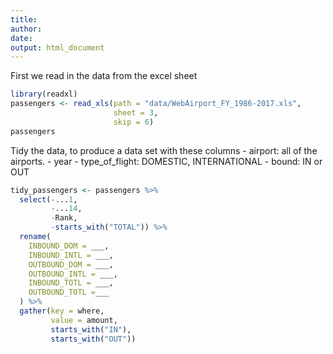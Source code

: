 ```yaml
---
title:
author:
date:
output: html_document
---
```


First we read in the data from the excel sheet
```r
library(readxl)
passengers <- read_xls(path = "data/WebAirport_FY_1986-2017.xls", 
                       sheet = 3, 
                       skip = 6)
passengers
```

Tidy the data, to produce a data set with these columns
    - airport: all of the airports. 
    - year 
    - type_of_flight: DOMESTIC, INTERNATIONAL
    - bound: IN or OUT
    


```r
tidy_passengers <- passengers %>%
  select(-...1, 
         -...14, 
         -Rank, 
         -starts_with("TOTAL")) %>%
  rename(
    INBOUND_DOM = ___,
    INBOUND_INTL = ___,
    OUTBOUND_DOM = ___,
    OUTBOUND_INTL = ___,
    INBOUND_TOTL = ___,
    OUTBOUND_TOTL =___
  ) %>%
  gather(key = where, 
         value = amount, 
         starts_with("IN"), 
         starts_with("OUT"))
```
